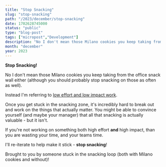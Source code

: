 ```yaml
---
title: "Stop Snacking"
slug: "stop-snacking"
path: "/2023/december/stop-snacking"
date: 1702628745000
status: "public"
type: "blog-post"
tags: ["micropost","Development"]
description: "No I don't mean those Milano cookies you keep taking from the office snack wall either (although you should probably stop snacking on those as often as well)."
month: "december"
year: 2023
---
```



**Stop Snacking!**

<Spacer />

No I don't mean those Milano cookies you keep taking from the office snack wall
either (although you should probably stop snacking on those as often as well).

<Spacer />

Instead I'm referring to
[low effort and low impact work](https://hunterwalk.com/2016/06/18/the-best-startups-resists-snacks-im-not-talking-about-food/).

Once you get stuck in the snacking zone, it's incredibly hard to break out and
work on the things that actually matter. You might be able to convince yourself
(and maybe your manager) that all that snacking is actually valuable - but it
isn't.

If you're not working on something both high effort **and** high impact, than
you are wasting your time, and your teams time.

I'll re-iterate to help make it stick - **stop snacking**!

<Callout>
  Brought to you by someone stuck in the snacking loop (both with Milano cookies and without)!
</Callout>

